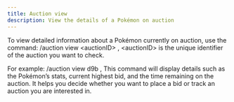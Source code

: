 ```yaml
---
title: Auction view
description: View the details of a Pokémon on auction
---
```


To view detailed information about a Pokémon currently on auction, use the command:
/auction view \<auctionID\> , 
\<auctionID\> is the unique identifier of the auction you want to check.

For example:
/auction view d9b , 
This command will display details such as the Pokémon’s stats, current highest bid, and the time remaining on the auction. 
It helps you decide whether you want to place a bid or track an auction you are interested in.